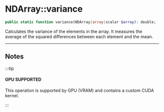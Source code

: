 # NDArray::variance

```php
public static function variance(NDArray|array|scalar $array): double;
```
Calculates the variance of the elements in the array. It measures the average of the
squared differences between each element and the mean.

---

## Notes

:::tip

#### GPU SUPPORTED
This operation is supported by GPU (VRAM) and contains a custom CUDA kernel.

:::